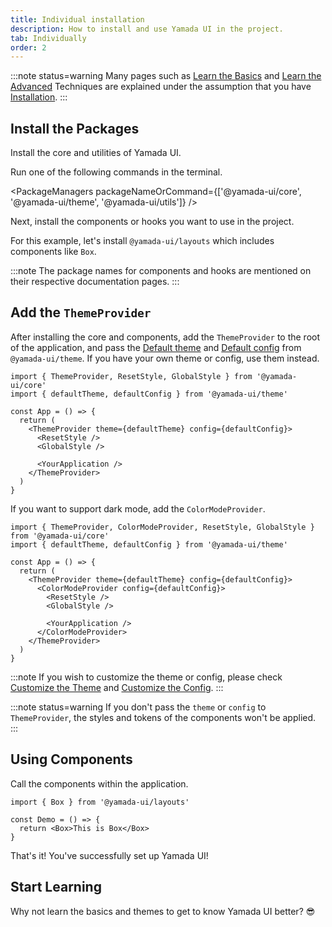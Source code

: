 ```yaml
---
title: Individual installation
description: How to install and use Yamada UI in the project.
tab: Individually
order: 2
---
```


:::note status=warning
Many pages such as [Learn the Basics](/getting-started/installation/basic) and [Learn the Advanced](/getting-started/installation/advanced) Techniques are explained under the assumption that you have [Installation](/getting-started/installation).
:::

## Install the Packages

Install the core and utilities of Yamada UI.

Run one of the following commands in the terminal.

<PackageManagers
  packageNameOrCommand={['@yamada-ui/core', '@yamada-ui/theme', '@yamada-ui/utils']}
/>

Next, install the components or hooks you want to use in the project.

For this example, let's install `@yamada-ui/layouts` which includes components like `Box`.

<PackageManagers packageNameOrCommand='@yamada-ui/layouts' />

:::note
The package names for components and hooks are mentioned on their respective documentation pages.
:::

## Add the `ThemeProvider`

After installing the core and components, add the `ThemeProvider` to the root of the application, and pass the [Default theme](/styled-system/theming/default-theme) and [Default config](/styled-system/configure/default-config) from `@yamada-ui/theme`. If you have your own theme or config, use them instead.

```tsx live=false highlight={6,7,8,11}
import { ThemeProvider, ResetStyle, GlobalStyle } from '@yamada-ui/core'
import { defaultTheme, defaultConfig } from '@yamada-ui/theme'

const App = () => {
  return (
    <ThemeProvider theme={defaultTheme} config={defaultConfig}>
      <ResetStyle />
      <GlobalStyle />

      <YourApplication />
    </ThemeProvider>
  )
}
```

If you want to support dark mode, add the `ColorModeProvider`.

```tsx live=false highlight={7,12}
import { ThemeProvider, ColorModeProvider, ResetStyle, GlobalStyle } from '@yamada-ui/core'
import { defaultTheme, defaultConfig } from '@yamada-ui/theme'

const App = () => {
  return (
    <ThemeProvider theme={defaultTheme} config={defaultConfig}>
      <ColorModeProvider config={defaultConfig}>
        <ResetStyle />
        <GlobalStyle />

        <YourApplication />
      </ColorModeProvider>
    </ThemeProvider>
  )
}
```

:::note
If you wish to customize the theme or config, please check [Customize the Theme](/styled-system/theming/customize-theme) and [Customize the Config](/styled-system/configure/customize-config).
:::

:::note status=warning
If you don't pass the `theme` or `config` to `ThemeProvider`, the styles and tokens of the components won't be applied.
:::

## Using Components

Call the components within the application.

```tsx live=false
import { Box } from '@yamada-ui/layouts'

const Demo = () => {
  return <Box>This is Box</Box>
}
```

That's it! You've successfully set up Yamada UI!

## Start Learning

Why not learn the basics and themes to get to know Yamada UI better? 😎

<CardContainer>
  <LinkCard href='/getting-started/basics' />
  <LinkCard
    href='/styled-system/theming'
    title='Learn about Themes'
    description="Get to know Yamada UI's default theme and learn how to create and modify the values for colors, fonts, and other theme attributes."
  />
  <LinkCard
    href='/components'
    title='Explore Components'
    description='Yamada UI offers over 100 flexible components. All components support animations and dark mode.'
  />
  <LinkCard
    href='https://github.com/hirotomoyamada/yamada-ui'
    title='Explore the Source Code'
    description='The Yamada UI package and documentation site are open source. If you like Yamada UI, please give it a star.'
  />
</CardContainer>
